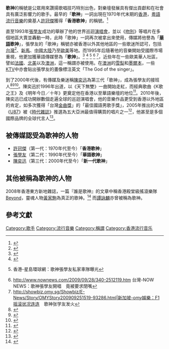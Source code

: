 '''歌神'''的稱號是公眾用來讚揚歌唱技巧特別出色，對樂壇發展具有傑出貢獻和在社會具有廣泛影響力的歌手。最早的「'''歌神'''」一詞出現在1970年代末期的[[香港|香港]]，[[粵語流行音樂|粵語流行音樂]]的奠基人[[許冠傑|許冠傑]]獲得「'''香港歌神'''」的稱號。<ref>{{cite news | language =  | author =  | coauthors =  | url = http://dailynews.sina.com/bg/ent/hktwstar/sinacn/20091212/1805955962.html | title = 許冠傑小兒子結婚 “歌神”唱情歌作賀禮 | work =  | publisher = 北京新浪網 | pages =  | date = 2009-12-12 | accessdate = 2010-01-24 | archive-date = 2009-12-17 | archive-url = https://web.archive.org/web/20091217121215/http://dailynews.sina.com/bg/ent/hktwstar/sinacn/20091212/1805955962.html | dead-url = no }}</ref>

直至1993年[[張學友|張學友]]成功的舉辦了他的世界巡迴[[演唱會|演唱會]]，並以《[[吻別|吻別]]》等唱片在多個地區大賣並轟動一時，此時「歌神」一詞再次被拿出來使用，傳媒將他譽為「'''[[華語|華語]]歌神'''」，張學友的「歌神」稱號亦被香港以外其他地區的一些歌迷所認可，包括[[台灣|台灣]]<ref>{{cite web|url=http://udn.com/NEWS/ENTERTAINMENT/ENTS3/9113912.shtml|title=聯合新聞網：觸動未來 新識力|author=聯合新聞網|date=26 June 2015|work=聯合新聞網|accessdate=2014-12-07|archive-date=2014-12-08|archive-url=https://web.archive.org/web/20141208161907/http://udn.com/NEWS/ENTERTAINMENT/ENTS3/9113912.shtml|dead-url=no}}</ref>、[[新加坡|新]][[馬來西亞|馬]]、[[中國大陸|中國大陸]]乃至[[歐美|歐美]]等地。而1995年后隨著他的音樂開始受國際市場重視，他更加獲華語傳媒譽為「'''歌神'''」。<ref>{{cite web|url=http://sports.titan24.com/rc/2009-09-28/47579.html|title=¼վ ѧ׸ʨF1|work=titan24.com|access-date=2009-09-29|archive-url=https://web.archive.org/web/20091001112529/http://sports.titan24.com/rc/2009-09-28/47579.html|archive-date=2009-10-01|dead-url=yes}}</ref> <ref>{{cite web|url=http://www.cctv.com/tvonline/special/C18909/01/index.shtml|title=歌神张学友|work=cctv.com|accessdate=2009-09-29|archive-date=2009-05-03|archive-url=https://web.archive.org/web/20090503152218/http://www.cctv.com/tvonline/special/C18909/01/index.shtml|dead-url=no}}</ref> <ref>{{cite web |url=http://www.stnn.cc:82/auto/200908/t20090827_1103660.html |title=存档副本 |accessdate=2009-09-29 |deadurl=yes |archiveurl=https://web.archive.org/web/20090830150646/http://www.stnn.cc:82/auto/200908/t20090827_1103660.html |archivedate=2009-08-30 }} 香港-星島環球網：歌神張學友私家車隊曝光</ref> <ref>http://www.nownews.com/2009/09/28/340-2512119.htm {{Wayback|url=http://www.nownews.com/2009/09/28/340-2512119.htm |date=20090929093325 }} 台灣-NOW NEWS：歌神張學友開唱　竟被要求閉嘴</ref> <ref>http://showbiz.omy.sg/Showbiz/E-News/Story/OMYStory200909251519-93286.html|新加坡-omy娛樂：F1摇滚状况连连　歌神张学友发火{{Dead link|date=2018年7月 |bot=InternetArchiveBot |fix-attempted=no }}</ref>，近些年在一些歐美華人社區，譬如[[法國|法國]]、[[北美|北美]]以及[[澳洲|澳洲]]，這一稱謂亦被使用。在[[澳洲|澳洲]]的[[悉尼|雪梨]]和[[墨爾本|墨爾本]]，一些[[KTV|KTV]]中亦會貼出張學友的畫像標注英文「The God of the singer」。

到了2000年代後，有傳媒及樂迷稱[[陳奕迅|陳奕迅]]為第三代「歌神」，成為張學友的接班人<ref name="張靚穎轉型變開朗20100416">{{cite news | language =  | author =  | coauthors =  | url = http://news.singtao.ca/toronto/2010-04-16/entertainment1271396170d2430692.html | title = 張靚穎轉型變開朗 | work =  | publisher = 星岛日报多伦多 | pages =  | date = 2010-04-16 | accessdate = 2010-04-16 | archive-url = https://web.archive.org/web/20140201180647/http://news.singtao.ca/toronto/2010-04-16/entertainment1271396170d2430692.html | archive-date = 2014-02-01 | dead-url = yes }}</ref><ref>{{cite news| language =| author =| coauthors =| url =http://ent.cqnews.net/ylove/201004/t20100419_4275200.htm| title =接过歌神的枪，陈奕迅你准备好了吗?| work =| publisher =| pages =| date =2010-04-19| accessdate =2010-04-19| deadurl =yes| archiveurl =https://archive.is/20120707175648/http://ent.cqnews.net/ylove/201004/t20100419_4275200.htm| archivedate =2012-07-07}}</ref><ref>{{cite web | language = zh-cn | publisher = TOM 音乐 | title = 陈奕迅：过去十年毋庸置疑的歌神 没有之一 | url = http://music.yule.tom.com/2010-04-16/002F/07483470.html?source=TOM_N42 | author = 耳东 | date = 2010-04-16 | accessdate = 2010-04-16 | deadurl = yes | archiveurl = https://archive.is/20120712173912/http://music.yule.tom.com/2010-04-16/002F/07483470.html?source=TOM_N42 | archivedate = 2012-07-12 }}</ref>。陳奕迅於1996年出道，以《天下無雙》一曲開始走紅，而經典歌曲《K歌之王》及《明年今日／十年》更奠定他在香港以至華語樂壇的地位<ref name="陳奕迅專訪：我不想叫陳奕迅">{{cite news | language =  | author =  | coauthors =  | url = https://www.cw.com.tw/article/article.action?id=5086908 | title = 陳奕迅專訪：我不想叫陳奕迅 | work =  | publisher = 天下雜誌 | pages =  | date = 2017-12-18 | accessdate = 2018-07-25 | archive-date = 2018-03-06 | archive-url = https://web.archive.org/web/20180306202529/https://www.cw.com.tw/article/article.action?id=5086908 | dead-url = no }}</ref>。2010年後，陳奕迅已成功開辦數個走遍全球的巡迴演唱會，他的音樂作品更受到香港以外地區的肯定，如多次獲得「台灣[[金曲獎|金曲獎]]」的「最佳國語男歌手獎」，2005年推出的大碟《[[U87|U87]]》被《[[時代雜誌|時代雜誌]]》推選為五大亞洲最值得購買的唱片之一<ref>{{cite news |url = http://ent.163.com/05/0907/09/1T1NJFVQ00031H2F.html | title = "U87"获<时代>周刊好评 陈奕迅音乐冲出香港| publisher = 东方日报 | pages =  | date = 2005-09-17 | accessdate = 2010-01-23 | archive-url = https://web.archive.org/web/20140407093510/http://ent.163.com/05/0907/09/1T1NJFVQ00031H2F.html | archive-date = 2014-04-07 | dead-url = yes }}</ref>，他甚至是多個國際品牌的全球代言人<ref name="Eason千萬代言 Adidas">{{cite news | language =  | author =  | coauthors =  | url = https://hk.lifestyle.appledaily.com/nextplus/magazine/article/1094/2_15006874/Eason%E5%8D%83%E8%90%AC%E4%BB%A3%E8%A8%80-Adidas | title = Eason千萬代言 Adidas | work =  | publisher = 蘋果日報 | pages =  | date = 2011-02-24 | accessdate = 2018-07-25 | archive-date = 2018-07-25 | archive-url = https://web.archive.org/web/20180725184105/https://hk.lifestyle.appledaily.com/nextplus/magazine/article/1094/2_15006874/Eason%E5%8D%83%E8%90%AC%E4%BB%A3%E8%A8%80-Adidas | dead-url = no }}</ref>。

==被傳媒認受為歌神的人物==
*[[許冠傑|許冠傑]]（第一代：1970年代至今）「'''香港歌神'''」
*[[張學友|張學友]]（第二代：1990年代至今）「'''華語歌神'''」
*[[陳奕迅|陳奕迅]]（第三代：2000年代至今）「'''新一代歌神'''」

==其他被稱為歌神的人物==
2008年香港東方新地雜誌，一篇『誰是歌神』的文章中稱香港殿堂級搖滾樂隊[[Beyond|Beyond]]，靈魂人物[[黃家駒|黃家駒]]為真正的歌神。<ref>{{cite web|url=http://www.gznf.net/thread-56631-1-1.html|title=谁是歌神？！[转]|author=Gznf.net|work=gznf.net|accessdate=2012-01-21|archive-date=2013-06-19|archive-url=https://web.archive.org/web/20130619035702/http://www.gznf.net/thread-56631-1-1.html|dead-url=no}}</ref> 而[[譚詠麟|譚詠麟]]亦曾被稱為歌神。

==參考文獻==
<div class="references-small">
<references />
</div>
[[Category:歌手|Category:歌手]]
[[Category:流行音樂|Category:流行音樂]]
[[Category:稱謂|Category:稱謂]]
[[Category:香港流行音乐|Category:香港流行音乐]]